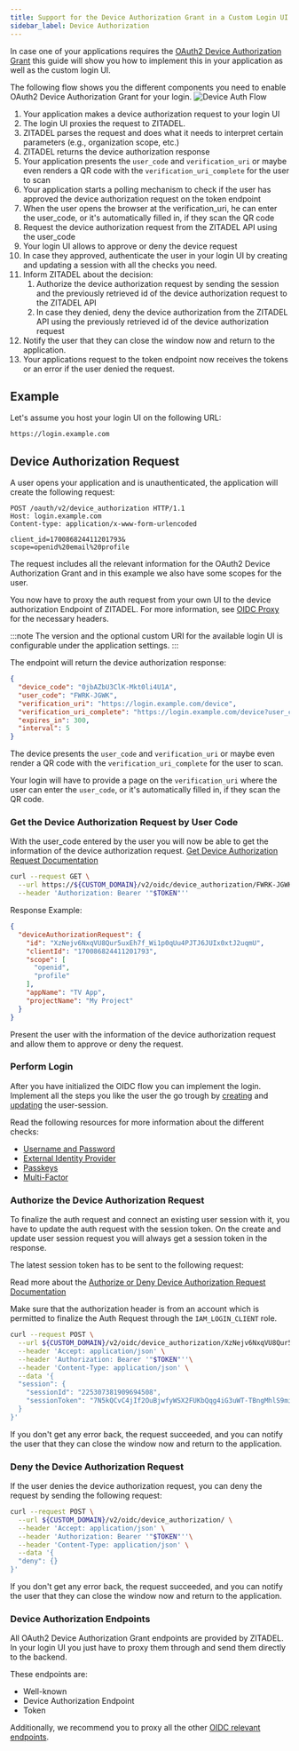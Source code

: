 ```yaml
---
title: Support for the Device Authorization Grant in a Custom Login UI
sidebar_label: Device Authorization
---
```


In case one of your applications requires the [OAuth2 Device Authorization Grant](/docs/guides/integrate/login/oidc/device-authorization) this guide will show you how to implement
this in your application as well as the custom login UI.

The following flow shows you the different components you need to enable OAuth2 Device Authorization Grant for your login.
![Device Auth Flow](/img/guides/login-ui/device-auth-flow.png)

1. Your application makes a device authorization request to your login UI
2. The login UI proxies the request to ZITADEL.
3. ZITADEL parses the request and does what it needs to interpret certain parameters (e.g., organization scope, etc.)
4. ZITADEL returns the device authorization response
5. Your application presents the `user_code` and `verification_uri` or maybe even renders a QR code with the `verification_uri_complete` for the user to scan
6. Your application starts a polling mechanism to check if the user has approved the device authorization request on the token endpoint
7. When the user opens the browser at the verification_uri, he can enter the user_code, or it's automatically filled in, if they scan the QR code
8. Request the device authorization request from the ZITADEL API using the user_code
9. Your login UI allows to approve or deny the device request
10. In case they approved, authenticate the user in your login UI by creating and updating a session with all the checks you need.
11. Inform ZITADEL about the decision:
    1. Authorize the device authorization request by sending the session and the previously retrieved id of the device authorization request to the ZITADEL API
    2. In case they denied, deny the device authorization from the ZITADEL API using the previously retrieved id of the device authorization request
12. Notify the user that they can close the window now and return to the application.
13. Your applications request to the token endpoint now receives the tokens or an error if the user denied the request.

## Example

Let's assume you host your login UI on the following URL:
```
https://login.example.com
```

## Device Authorization Request

A user opens your application and is unauthenticated, the application will create the following request:
```HTTP
POST /oauth/v2/device_authorization HTTP/1.1
Host: login.example.com
Content-type: application/x-www-form-urlencoded

client_id=170086824411201793&
scope=openid%20email%20profile
```

The request includes all the relevant information for the OAuth2 Device Authorization Grant and in this example we also have some scopes for the user.

You now have to proxy the auth request from your own UI to the device authorization Endpoint of ZITADEL.
For more information, see [OIDC Proxy](./typescript-repo#oidc-proxy) for the necessary headers.

:::note
The version and the optional custom URI for the available login UI is configurable under the application settings.
:::

The endpoint will return the device authorization response:
```json
{
  "device_code": "0jbAZbU3ClK-Mkt0li4U1A",
  "user_code": "FWRK-JGWK",
  "verification_uri": "https://login.example.com/device",
  "verification_uri_complete": "https://login.example.com/device?user_code=FWRK-JGWK",
  "expires_in": 300,
  "interval": 5
}
```

The device presents the `user_code` and `verification_uri` or maybe even render a QR code with the `verification_uri_complete` for the user to scan.

Your login will have to provide a page on the `verification_uri` where the user can enter the `user_code`, or it's automatically filled in, if they scan the QR code.

### Get the Device Authorization Request by User Code

With the user_code entered by the user you will now be able to get the information of the device authorization request.
[Get Device Authorization Request Documentation](/docs/apis/resources/oidc_service_v2/oidc-service-get-device-authorization-request)

```bash
curl --request GET \
  --url https://${CUSTOM_DOMAIN}/v2/oidc/device_authorization/FWRK-JGWK \
  --header 'Authorization: Bearer '"$TOKEN"''
```

Response Example:

```json
{
  "deviceAuthorizationRequest": {
    "id": "XzNejv6NxqVU8Qur5uxEh7f_Wi1p0qUu4PJTJ6JUIx0xtJ2uqmU",
    "clientId": "170086824411201793",
    "scope": [
      "openid",
      "profile"
    ],
    "appName": "TV App",
    "projectName": "My Project"
  }
}
```

Present the user with the information of the device authorization request and allow them to approve or deny the request.

### Perform Login

After you have initialized the OIDC flow you can implement the login.
Implement all the steps you like the user the go trough by [creating](/docs/apis/resources/session_service_v2/session-service-create-session) and [updating](/docs/apis/resources/session_service_v2/session-service-set-session) the user-session.

Read the following resources for more information about the different checks:
- [Username and Password](./username-password)
- [External Identity Provider](./external-login)
- [Passkeys](./passkey)
- [Multi-Factor](./mfa)

### Authorize the Device Authorization Request

To finalize the auth request and connect an existing user session with it, you have to update the auth request with the session token.
On the create and update user session request you will always get a session token in the response.

The latest session token has to be sent to the following request:

Read more about the [Authorize or Deny Device Authorization Request Documentation](/docs/apis/resources/oidc_service_v2/oidc-service-authorize-or-deny-device-authorization)

Make sure that the authorization header is from an account which is permitted to finalize the Auth Request through the `IAM_LOGIN_CLIENT` role.
```bash
curl --request POST \
  --url ${CUSTOM_DOMAIN}/v2/oidc/device_authorization/XzNejv6NxqVU8Qur5uxEh7f_Wi1p0qUu4PJTJ6JUIx0xtJ2uqmU \
  --header 'Accept: application/json' \
  --header 'Authorization: Bearer '"$TOKEN"''\
  --header 'Content-Type: application/json' \
  --data '{
  "session": {
    "sessionId": "225307381909694508",
    "sessionToken": "7N5kQCvC4jIf2OuBjwfyWSX2FUKbQqg4iG3uWT-TBngMhlS9miGUwpyUaN0HJ8OcbSzk4QHZy_Bvvv"
  }
}'
```

If you don't get any error back, the request succeeded, and you can notify the user that they can close the window now and return to the application.

### Deny the Device Authorization Request

If the user denies the device authorization request, you can deny the request by sending the following request:

```bash
curl --request POST \
  --url ${CUSTOM_DOMAIN}/v2/oidc/device_authorization/ \
  --header 'Accept: application/json' \
  --header 'Authorization: Bearer '"$TOKEN"''\
  --header 'Content-Type: application/json' \
  --data '{
  "deny": {}
}'
```

If you don't get any error back, the request succeeded, and you can notify the user that they can close the window now and return to the application.

### Device Authorization Endpoints

All OAuth2 Device Authorization Grant endpoints are provided by ZITADEL. In your login UI you just have to proxy them through and send them directly to the backend.

These endpoints are:
- Well-known
- Device Authorization Endpoint
- Token

Additionally, we recommend you to proxy all the other [OIDC relevant endpoints](./oidc-standard#endpoints).